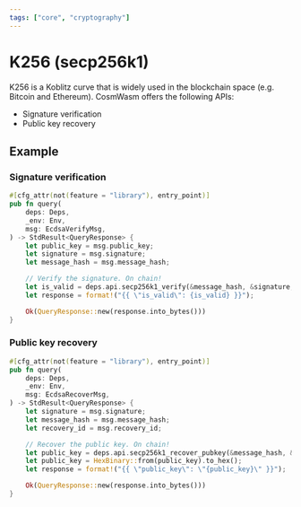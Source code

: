 ```yaml
---
tags: ["core", "cryptography"]
---
```



# K256 (secp256k1)

K256 is a Koblitz curve that is widely used in the blockchain space (e.g.
Bitcoin and Ethereum). CosmWasm offers the following APIs:

- Signature verification
- Public key recovery

## Example

### Signature verification

```rust filename="contract.rs" template="core"
#[cfg_attr(not(feature = "library"), entry_point)]
pub fn query(
    deps: Deps,
    _env: Env,
    msg: EcdsaVerifyMsg,
) -> StdResult<QueryResponse> {
    let public_key = msg.public_key;
    let signature = msg.signature;
    let message_hash = msg.message_hash;

    // Verify the signature. On chain!
    let is_valid = deps.api.secp256k1_verify(&message_hash, &signature, &public_key)?;
    let response = format!("{{ \"is_valid\": {is_valid} }}");

    Ok(QueryResponse::new(response.into_bytes()))
}
```

### Public key recovery

```rust filename="contract.rs" template="core"
#[cfg_attr(not(feature = "library"), entry_point)]
pub fn query(
    deps: Deps,
    _env: Env,
    msg: EcdsaRecoverMsg,
) -> StdResult<QueryResponse> {
    let signature = msg.signature;
    let message_hash = msg.message_hash;
    let recovery_id = msg.recovery_id;

    // Recover the public key. On chain!
    let public_key = deps.api.secp256k1_recover_pubkey(&message_hash, &signature, recovery_id)?;
    let public_key = HexBinary::from(public_key).to_hex();
    let response = format!("{{ \"public_key\": \"{public_key}\" }}");

    Ok(QueryResponse::new(response.into_bytes()))
}
```
